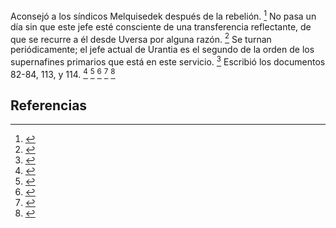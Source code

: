 Aconsejó a los síndicos Melquisedek después de la rebelión. <ref name="n0">{{lib|LU|67|6|5}}</ref> No pasa un día sin que este jefe esté consciente de una transferencia reflectante, de que se recurre a él desde Uversa por alguna razón. <ref name="n1">{{lib|LU|28|4|11}}</ref> Se turnan periódicamente; el jefe actual de Urantia es el segundo de la orden de los supernafines primarios que está en este servicio. <ref name="n2">{{lib|LU|27|0|2}}</ref> Escribió los documentos 82-84, 113, y 114. <ref name="n3">{{lib|LU|82|6|12}}</ref> <ref name="n4">{{lib|LU|83|8|10}}</ref> <ref name="n5">{{lib|LU|84|8|7}}</ref> <ref name="n6">{{lib|LU|113|7|9}}</ref> <ref name="n7">{{lib|LU|114|7|18}}</ref> 

== Referencias ==

<references/>
